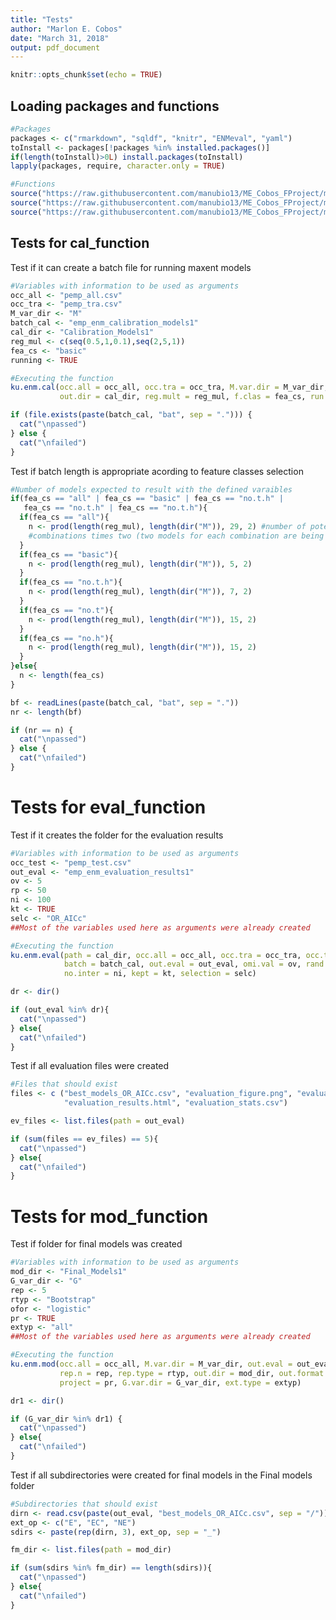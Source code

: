 ```yaml
---
title: "Tests"
author: "Marlon E. Cobos"
date: "March 31, 2018"
output: pdf_document
---
```


<!--***DAN: Search for ***DAN in all files for my comments. All files may have them.-->

<!--***DAN: The scope is huge, this is certainly a real research project, and if all you plan is accomplished, it will be more than enough for a final project! I hope the computing tools and approaches you have leared are helping! 

<!--***DAN: Your git use is good in the sense that you have done many commits with sensible messages and used tags. I hope it has been a useful tool!-->

<!--***DAN: I cannot evaluate the code because I am not expert in this area, and there is a lot of it, obviously written over a span of time. This is one reason why unit tests can be so helpful! I am glad to see you have implemented them according to an appropriate framework!-->

```r
knitr::opts_chunk$set(echo = TRUE)
```

## Loading packages and functions

```r
#Packages
packages <- c("rmarkdown", "sqldf", "knitr", "ENMeval", "yaml")
toInstall <- packages[!packages %in% installed.packages()]
if(length(toInstall)>0L) install.packages(toInstall)
lapply(packages, require, character.only = TRUE)

#Functions
source("https://raw.githubusercontent.com/manubio13/ME_Cobos_FProject/master/cal_function.R")
source("https://raw.githubusercontent.com/manubio13/ME_Cobos_FProject/master/eval_function.R")
source("https://raw.githubusercontent.com/manubio13/ME_Cobos_FProject/master/mod_function.R")
```


## Tests for cal_function

Test if it can create a batch file for running maxent models

```r
#Variables with information to be used as arguments
occ_all <- "pemp_all.csv"
occ_tra <- "pemp_tra.csv"
M_var_dir <- "M"
batch_cal <- "emp_enm_calibration_models1"
cal_dir <- "Calibration_Models1"
reg_mul <- c(seq(0.5,1,0.1),seq(2,5,1))
fea_cs <- "basic"
running <- TRUE

#Executing the function
ku.enm.cal(occ.all = occ_all, occ.tra = occ_tra, M.var.dir = M_var_dir, batch = batch_cal,
           out.dir = cal_dir, reg.mult = reg_mul, f.clas = fea_cs, run = running)

if (file.exists(paste(batch_cal, "bat", sep = "."))) {
  cat("\npassed")
} else {
  cat("\nfailed")
}
```

Test if batch length is appropriate acording to feature classes selection

```r
#Number of models expected to result with the defined varaibles
if(fea_cs == "all" | fea_cs == "basic" | fea_cs == "no.t.h" | 
   fea_cs == "no.t.h" | fea_cs == "no.t.h"){
  if(fea_cs == "all"){
    n <- prod(length(reg_mul), length(dir("M")), 29, 2) #number of potential 
    #combinations times two (two models for each combination are being created)
  }
  if(fea_cs == "basic"){
    n <- prod(length(reg_mul), length(dir("M")), 5, 2) 
  }
  if(fea_cs == "no.t.h"){
    n <- prod(length(reg_mul), length(dir("M")), 7, 2) 
  }
  if(fea_cs == "no.t"){
    n <- prod(length(reg_mul), length(dir("M")), 15, 2) 
  }
  if(fea_cs == "no.h"){
    n <- prod(length(reg_mul), length(dir("M")), 15, 2) 
  }
}else{
  n <- length(fea_cs)
}

bf <- readLines(paste(batch_cal, "bat", sep = ".")) 
nr <- length(bf)

if (nr == n) {
  cat("\npassed")
} else {
  cat("\nfailed")
}
```


# Tests for eval_function

Test if it creates the folder for the evaluation results

```r
#Variables with information to be used as arguments
occ_test <- "pemp_test.csv"
out_eval <- "emp_enm_evaluation_results1"
ov <- 5
rp <- 50
ni <- 100
kt <- TRUE
selc <- "OR_AICc"
##Most of the variables used here as arguments were already created 
```

```r
#Executing the function
ku.enm.eval(path = cal_dir, occ.all = occ_all, occ.tra = occ_tra, occ.test = occ_test, 
            batch = batch_cal, out.eval = out_eval, omi.val = ov, rand.perc = rp, 
            no.inter = ni, kept = kt, selection = selc)
```

```r
dr <- dir()

if (out_eval %in% dr){
  cat("\npassed")
} else{
  cat("\nfailed")
}
```

Test if all evaluation files were created

```r
#Files that should exist
files <- c ("best_models_OR_AICc.csv", "evaluation_figure.png", "evaluation_results.csv", 
            "evaluation_results.html", "evaluation_stats.csv")

ev_files <- list.files(path = out_eval)

if (sum(files == ev_files) == 5){
  cat("\npassed")
} else{
  cat("\nfailed")
}
```


# Tests for mod_function

Test if folder for final models was created 

```r
#Variables with information to be used as arguments
mod_dir <- "Final_Models1"
G_var_dir <- "G"
rep <- 5
rtyp <- "Bootstrap"
ofor <- "logistic"
pr <- TRUE
extyp <- "all"
##Most of the variables used here as arguments were already created 

#Executing the function
ku.enm.mod(occ.all = occ_all, M.var.dir = M_var_dir, out.eval = out_eval, 
           rep.n = rep, rep.type = rtyp, out.dir = mod_dir, out.format = ofor, 
           project = pr, G.var.dir = G_var_dir, ext.type = extyp)

dr1 <- dir()

if (G_var_dir %in% dr1) {
  cat("\npassed")
} else{
  cat("\nfailed")
}
```

Test if all subdirectories were created for final models in the Final models folder

```r
#Subdirectories that should exist
dirn <- read.csv(paste(out_eval, "best_models_OR_AICc.csv", sep = "/"))[,1]
ext_op <- c("E", "EC", "NE")
sdirs <- paste(rep(dirn, 3), ext_op, sep = "_")

fm_dir <- list.files(path = mod_dir)

if (sum(sdirs %in% fm_dir) == length(sdirs)){
  cat("\npassed")
} else{
  cat("\nfailed")
}
```

